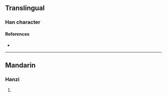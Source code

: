 {{character info/new}}
==Translingual==

===Han character===
{{Han char|rn=19|rad=力|as=12|sn=14|four=|canj=YGKS|ids=⿰童力}}

====References====
* {{Han ref|kx=0149.240|dkj=02447|dj=0337.160|hdz=10381.020|uh=52ED|ud=21229}}

----

==Mandarin==

===Hanzi===
{{cmn-hanzi|pin=[[tóng]] ([[tong2]])|wg=t'ung<sup>2</sup>}}

# {{defn|lang=cmn|sort=力12}}